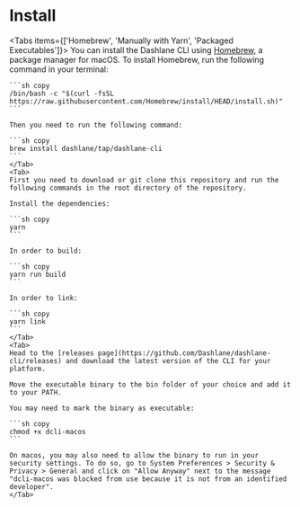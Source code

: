  
# Install

<Tabs items={['Homebrew', 'Manually with Yarn', 'Packaged Executables']}>
    <Tab>
    You can install the Dashlane CLI using [Homebrew](https://brew.sh/), a package manager for macOS. To install Homebrew, run the following command in your terminal:

    ```sh copy
    /bin/bash -c "$(curl -fsSL https://raw.githubusercontent.com/Homebrew/install/HEAD/install.sh)"
    ```

    Then you need to run the following command:

    ```sh copy
    brew install dashlane/tap/dashlane-cli
    ```
    </Tab>
    <Tab>
    First you need to download or git clone this repository and run the following commands in the root directory of the repository.

    Install the dependencies:

    ```sh copy
    yarn
    ```

    In order to build:

    ```sh copy
    yarn run build
    ```

    In order to link:

    ```sh copy
    yarn link
    ```
    </Tab>
    <Tab>
    Head to the [releases page](https://github.com/Dashlane/dashlane-cli/releases) and download the latest version of the CLI for your platform.

    Move the executable binary to the bin folder of your choice and add it to your PATH.

    You may need to mark the binary as executable:

    ```sh copy
    chmod +x dcli-macos
    ```

    On macos, you may also need to allow the binary to run in your security settings. To do so, go to System Preferences > Security & Privacy > General and click on "Allow Anyway" next to the message "dcli-macos was blocked from use because it is not from an identified developer".
    </Tab>

</Tabs>
